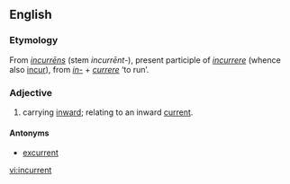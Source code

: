 ==English==

===Etymology===
From {{L.}} ''[[incurrens|incurrēns]]'' (stem ''incurrēnt-''), present participle of ''[[incurrere]]'' (whence also [[incur]]), from ''[[in-#Latin|in-]]'' + ''[[currere]]'' ‘to run’.

===Adjective===
{{en-adj|-}}

#carrying [[inward]]; relating to an inward [[current]].

====Antonyms====
*[[excurrent]]

[[vi:incurrent]]